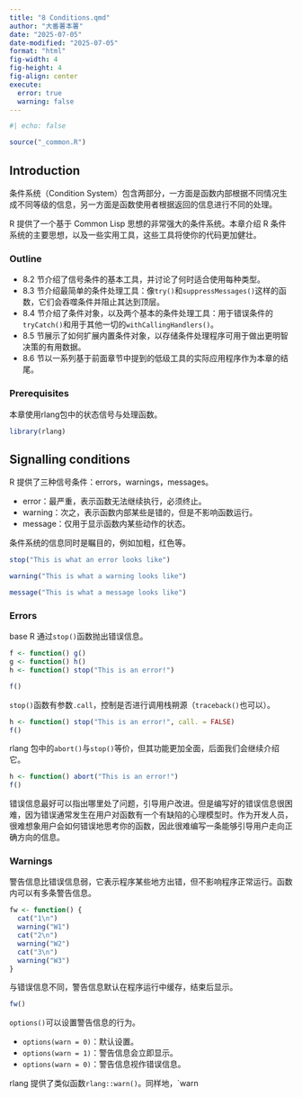 ```yaml
---
title: "8 Conditions.qmd"
author: "大番薯本薯"
date: "2025-07-05"
date-modified: "2025-07-05"
format: "html"
fig-width: 4
fig-height: 4
fig-align: center
execute:
  error: true
  warning: false
---
```

```r
#| echo: false

source("_common.R")
```

## Introduction

条件系统（Condition System）包含两部分，一方面是函数内部根据不同情况生成不同等级的信息，另一方面是函数使用者根据返回的信息进行不同的处理。

R 提供了一个基于 Common Lisp 思想的非常强大的条件系统。本章介绍 R 条件系统的主要思想，以及一些实用工具，这些工具将使你的代码更加健壮。

### Outline

-   8.2 节介绍了信号条件的基本工具，并讨论了何时适合使用每种类型。
-   8.3 节介绍最简单的条件处理工具：像`try()`和`suppressMessages()`这样的函数，它们会吞噬条件并阻止其达到顶层。
-   8.4 节介绍了条件对象，以及两个基本的条件处理工具：用于错误条件的`tryCatch()`和用于其他一切的`withCallingHandlers()`。
-   8.5 节展示了如何扩展内置条件对象，以存储条件处理程序可用于做出更明智决策的有用数据。
-   8.6 节以一系列基于前面章节中提到的低级工具的实际应用程序作为本章的结尾。

### Prerequisites

本章使用rlang包中的状态信号与处理函数。

```r
library(rlang)
```

## Signalling conditions

R 提供了三种信号条件：errors，warnings，messages。

-   error：最严重，表示函数无法继续执行，必须终止。
-   warning：次之，表示函数内部某些是错的，但是不影响函数运行。
-   message：仅用于显示函数内某些动作的状态。

条件系统的信息同时是瞩目的，例如加粗，红色等。

```r
stop("This is what an error looks like")

warning("This is what a warning looks like")

message("This is what a message looks like")
```

### Errors

base R 通过`stop()`函数抛出错误信息。

```r
f <- function() g()
g <- function() h()
h <- function() stop("This is an error!")

f()
```

`stop()`函数有参数`.call`，控制是否进行调用栈朔源（`traceback()`也可以）。

```r
h <- function() stop("This is an error!", call. = FALSE)
f()
```

rlang 包中的`abort()`与`stop()`等价，但其功能更加全面，后面我们会继续介绍它。

```r
h <- function() abort("This is an error!")
f()
```

错误信息最好可以指出哪里处了问题，引导用户改进。但是编写好的错误信息很困难，因为错误通常发生在用户对函数有一个有缺陷的心理模型时。作为开发人员，很难想象用户会如何错误地思考你的函数，因此很难编写一条能够引导用户走向正确方向的信息。

### Warnings

警告信息比错误信息弱，它表示程序某些地方出错，但不影响程序正常运行。函数内可以有多条警告信息。

```r
fw <- function() {
  cat("1\n")
  warning("W1")
  cat("2\n")
  warning("W2")
  cat("3\n")
  warning("W3")
}
```

与错误信息不同，警告信息默认在程序运行中缓存，结束后显示。

```r
fw()
```

`options()`可以设置警告信息的行为。

-   `options(warn = 0)`：默认设置。
-   `options(warn = 1)`：警告信息会立即显示。
-   `options(warn = 0)`：警告信息视作错误信息。

rlang 提供了类似函数`rlang::warn()`。同样地，`warn